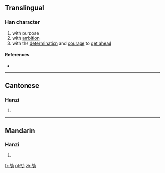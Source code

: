 ==Translingual==

===Han character===
{{Han char|rn=19|rad=力|as=04|sn=6|four=|canj=人弓大尸 (ONKS)|ids=⿰[[气]][[力]]}}

# [[with]] [[purpose]]
# with [[ambition]]
# with the [[determination]] and [[courage]] to [[get ahead]]

====References====
* {{Han ref|kx=0146.200|hdz=10367.070|uh=3515|ud=13589}}

----

==Cantonese==

===Hanzi===
{{yue-hanzi|jyut=[[gaat1]], [[kaau1]]|y=gaat1, kaau1}}

# {{defn|lang=yue|sort=力04}}

----

==Mandarin==

===Hanzi===
{{cmn-hanzi|pin=[[jí]] ([[ji2]]), [[yì]] ([[yi4]])|wg=chi<sup>2</sup>, i<sup>4</sup>}}

# {{defn|lang=cmn|sort=力04}}

[[fr:㔕]]
[[pl:㔕]]
[[zh:㔕]]